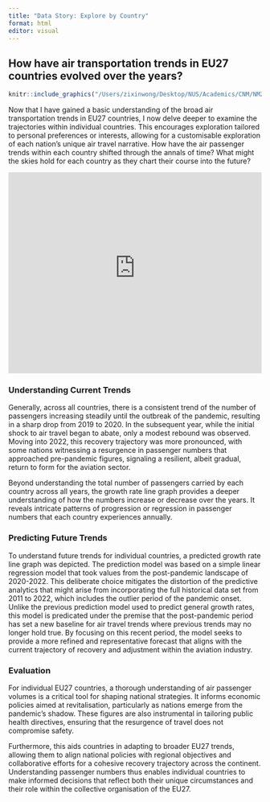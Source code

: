 ```yaml
---
title: "Data Story: Explore by Country"
format: html
editor: visual
---
```


## How have air transportation trends in EU27 countries evolved over the years?

```r
knitr::include_graphics("/Users/zixinwong/Desktop/NUS/Academics/CNM/NM2207/MAIN/wongzixin.github.io/docs/EU27countries.avif")
```

Now that I have gained a basic understanding of the broad air transportation trends in EU27 countries, I now delve deeper to examine the trajectories within individual countries. This encourages exploration tailored to personal preferences or interests, allowing for a customisable exploration of each nation's unique air travel narrative. How have the air passenger trends within each country shifted through the annals of time? What might the skies hold for each country as they chart their course into the future?

<iframe height="400" width="100%" frameborder="no" src="https://datastoryproject.shinyapps.io/explorebycountry/">

</iframe>

### Understanding Current Trends

Generally, across all countries, there is a consistent trend of the number of passengers increasing steadily until the outbreak of the pandemic, resulting in a sharp drop from 2019 to 2020. In the subsequent year, while the initial shock to air travel began to abate, only a modest rebound was observed. Moving into 2022, this recovery trajectory was more pronounced, with some nations witnessing a resurgence in passenger numbers that approached pre-pandemic figures, signaling a resilient, albeit gradual, return to form for the aviation sector.

Beyond understanding the total number of passengers carried by each country across all years, the growth rate line graph provides a deeper understanding of how the numbers increase or decrease over the years. It reveals intricate patterns of progression or regression in passenger numbers that each country experiences annually.

### Predicting Future Trends

To understand future trends for individual countries, a predicted growth rate line graph was depicted. The prediction model was based on a simple linear regression model that took values from the post-pandemic landscape of 2020-2022. This deliberate choice mitigates the distortion of the predictive analytics that might arise from incorporating the full historical data set from 2011 to 2022, which includes the outlier period of the pandemic onset. Unlike the previous prediction model used to predict general growth rates, this model is predicated under the premise that the post-pandemic period has set a new baseline for air travel trends where previous trends may no longer hold true. By focusing on this recent period, the model seeks to provide a more refined and representative forecast that aligns with the current trajectory of recovery and adjustment within the aviation industry.

### Evaluation

For individual EU27 countries, a thorough understanding of air passenger volumes is a critical tool for shaping national strategies. It informs economic policies aimed at revitalisation, particularly as nations emerge from the pandemic's shadow. These figures are also instrumental in tailoring public health directives, ensuring that the resurgence of travel does not compromise safety.

Furthermore, this aids countries in adapting to broader EU27 trends, allowing them to align national policies with regional objectives and collaborative efforts for a cohesive recovery trajectory across the continent. Understanding passenger numbers thus enables individual countries to make informed decisions that reflect both their unique circumstances and their role within the collective organisation of the EU27.
